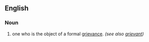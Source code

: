 ==English==

===Noun===
{{en-noun}}

# one who is the object of a formal [[grievance]]. ''(see also [[grievant]])''